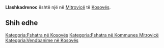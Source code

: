 {{Fshat në 
 | Emri                = Llashkadrenoc
 | EmriAlt                = 
 | NAME_SHORT_FORM=      
 | NAME_GENERIC=      
 | NAME_SORT_NAME_RO=      LLASHKADRENOC
 | FULL_NAME_RO = Llashkadrenoc
 | FULL_NAME_ND_RO=Llashkadrenoc
 | SORT_NAME_RG=LLASHKADRENOC
 | FULL_NAME_RG=Llashkadrenoc
 | FULL_NAME_ND_RG=Llashkadrenoc
 | SRP_NAME_SHORT_FORM=      
 | SRP_NAME_GENERIC=      
 | SRP_NAME_SORT_NAME_RO=      
 | SRP_FULL_NAME_RO = 
 | SRP_FULL_NAME_ND_RO=
 | SRP_SORT_NAME_RG=
 | SRP_FULL_NAME_RG=
 | SRP_FULL_NAME_ND_RG=
 | Emri (Rasa dhanore) = 
 | Figura              = 
 | Shteti              = Kosovo
 | Komuna              = Mitrovicë
 | Kodi postar         = 
 | Sipërfaqja          = 

 | Popullsia           = 

 | Regj. i popullsisë  = 
 | Dend. e popullsisë  = 
 | Faqja zyrtare       = 
 <!--- Koordinatat ----> 
 | Gjerësia            = 42.533333
 | Gjatësia            = 20.7475
 | Lartësia            = 
}}
'''Llashkadrenoc''' është një [[]] në [[Mitrovicë]] të [[Kosovës]].

<!-- == Gjeografia == -->
<!-- == Historia == -->
<!-- == Demografia == -->
== Shih edhe ==
{{Komuna Mitrovicë}}
{{Kosovo-Administrata-Cung}}

[[Kategoria:Fshatra në Kosovës]]
[[Kategoria:Fshatra në Kommunes Mitrovicë]]
[[Kategoria:Vendbanime në Kosovës]]